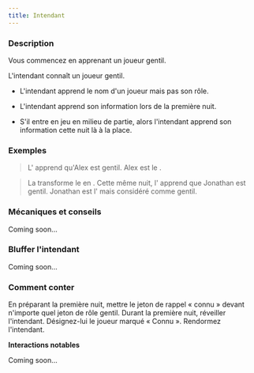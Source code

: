```yaml
---
title: Intendant
---
```



<Role INTENDANT header />

### Description

Vous commencez en apprenant un joueur gentil.

L'intendant connaît un joueur gentil.

-   L'intendant apprend le nom d'un joueur mais pas son rôle.

-   L'intendant apprend son information lors de la première nuit.

-   S'il entre en jeu en milieu de partie, alors l'intendant apprend son information cette nuit là à la place.

### Exemples

> L'<Role INTENDANT /> apprend qu'Alex est gentil. Alex est le <Role CROQUE_MORT />.

> La <Role VIEILLE_CHOUETTE /> transforme le <Role CULTIVATEUR_DE_PAVOT /> en <Role INTENDANT />. Cette même nuit, l'<Role INTENDANT /> apprend que Jonathan est gentil. Jonathan est l'<Role ESPION /> mais considéré comme gentil. 

### Mécaniques et conseils

Coming soon...

### Bluffer l'intendant

Coming soon...

### Comment conter

En préparant la première nuit, mettre le jeton de rappel « connu » devant n'importe quel jeton de rôle gentil. Durant la première nuit, réveiller l'intendant. Désignez-lui le joueur marqué « Connu ». Rendormez l'intendant.

**Interactions notables**

Coming soon...